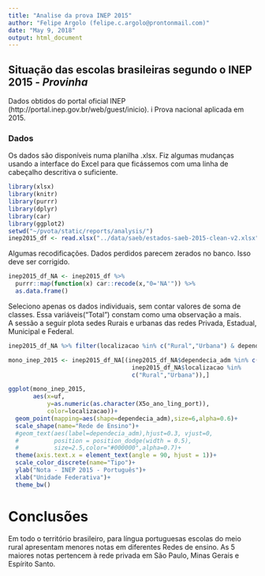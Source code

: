 ```yaml
---
title: "Analise da prova INEP 2015"
author: "Felipe Argolo (felipe.c.argolo@prontonmail.com)"
date: "May 9, 2018"
output: html_document
---
```


## Situação das escolas brasileiras segundo o INEP 2015 - *Provinha*

Dados obtidos do portal oficial INEP (http://portal.inep.gov.br/web/guest/inicio).  i
Prova nacional aplicada em 2015. 

### Dados

Os dados são disponíveis numa planilha .xlsx. Fiz algumas mudanças usando a interface do Excel para que ficássemos com uma linha de cabeçalho descritiva o suficiente. 
```r
library(xlsx)
library(knitr)
library(purrr)
library(dplyr)
library(car)
library(ggplot2)
setwd("~/pvota/static/reports/analysis/")
inep2015_df <- read.xlsx("../data/saeb/estados-saeb-2015-clean-v2.xlsx",sheetIndex=1)
```


Algumas recodificações. Dados perdidos parecem zerados no banco. Isso deve ser corrigido.
```r
inep2015_df_NA <- inep2015_df %>% 
  purrr::map(function(x) car::recode(x,"0='NA'")) %>%
  as.data.frame()
```

Seleciono apenas os dados individuais, sem contar valores de soma de classes. Essa variáveis("Total") constam como uma observação a mais.  
A sessão a seguir plota sedes Rurais e urbanas das redes Privada, Estadual, Municipal e Federal.  

```r
inep2015_df_NA %>% filter(localizacao %in% c("Rural","Urbana") & dependecia_adm %in% c("Estadual","Federal","Municipal","Privada")) %>% select(uf,dependecia_adm,X5o_ano_ling_port) %>% kable()

mono_inep_2015 <- inep2015_df_NA[(inep2015_df_NA$dependecia_adm %in% c("Estadual","Federal","Municipal","Privada") &
                                   inep2015_df_NA$localizacao %in%
                                   c("Rural","Urbana")),]

ggplot(mono_inep_2015,
       aes(x=uf,
           y=as.numeric(as.character(X5o_ano_ling_port)),
           color=localizacao))+
  geom_point(mapping=aes(shape=dependecia_adm),size=6,alpha=0.6)+
  scale_shape(name="Rede de Ensino")+
  #geom_text(aes(label=dependecia_adm),hjust=0.3, vjust=0,
  #          position = position_dodge(width = 0.5), 
  #          size=2.5,color="#000000",alpha=0.7)+
  theme(axis.text.x = element_text(angle = 90, hjust = 1))+
  scale_color_discrete(name="Tipo")+
  ylab("Nota - INEP 2015 - Português")+
  xlab("Unidade Federativa")+
  theme_bw()
```
  
# Conclusões
Em todo o território brasileiro, para língua portuguesas escolas do meio rural apresentam menores notas em diferentes Redes de ensino.
As 5 maiores notas pertencem à rede privada em São Paulo, Minas Gerais e Espírito Santo.

